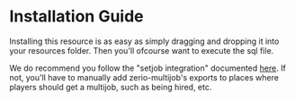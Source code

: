 # Installation Guide

Installing this resource is as easy as simply dragging and dropping it into your resources folder. Then you'll ofcourse want to execute the sql file.

We do recommend you follow the \"setjob integration\" documented [here](/multijobs/faq#setjob-integration). If not, you'll have to manually add zerio-multijob\'s exports to places where players should get a multijob, such as being hired, etc.
